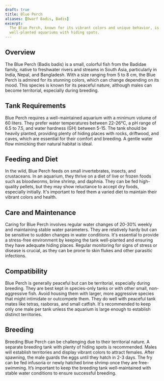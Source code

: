 ```yaml
---
draft: true
title: Blue Perch
aliases: [Dwarf Badis, Badis]
excerpt:
  The Blue Perch, known for its vibrant colors and unique behavior, is a small, peaceful fish that thrives in
  well-planted aquariums with hiding spots.
---
```


## Overview

The Blue Perch (Badis badis) is a small, colorful fish from the Badidae family, native to freshwater rivers and streams
in South Asia, particularly in India, Nepal, and Bangladesh. With a size ranging from 5 to 8 cm, the Blue Perch is
admired for its stunning colors, which can change depending on its mood. This species is known for its peaceful nature,
although males can become territorial, especially during breeding.

## Tank Requirements

Blue Perch requires a well-maintained aquarium with a minimum volume of 60 liters. They prefer water temperatures
between 22-26°C, a pH range of 6.5 to 7.5, and water hardness (GH) between 5-15. The tank should be heavily planted,
providing plenty of hiding places with rocks, driftwood, and caves, which are essential for their comfort and breeding.
A gentle water flow mimicking their natural habitat is ideal.

## Feeding and Diet

In the wild, Blue Perch feeds on small invertebrates, insects, and crustaceans. In an aquarium, they thrive on a diet of
live or frozen foods such as bloodworms, brine shrimp, and daphnia. They can be fed high-quality pellets, but they may
show reluctance to accept dry foods, especially initially. It's important to feed them a varied diet to maintain their
vibrant colors and health.

## Care and Maintenance

Caring for Blue Perch involves regular water changes of 20-30% weekly and maintaining stable water parameters. They are
relatively hardy but can be sensitive to sudden changes in water conditions. It's essential to provide a stress-free
environment by keeping the tank well-planted and ensuring they have adequate hiding places. Regular monitoring for signs
of stress or disease is crucial, as they can be prone to skin flukes and other parasitic infections.

## Compatibility

Blue Perch is generally peaceful but can be territorial, especially during breeding. They are best kept in species-only
tanks or with other small, non-aggressive fish. Avoid housing them with larger, more aggressive species that might
intimidate or outcompete them. They do well with peaceful tank mates like tetras, rasboras, and small catfish. It's
recommended to keep only one male per tank unless the aquarium is large enough to establish distinct territories.

## Breeding

Breeding Blue Perch can be challenging due to their territorial nature. A separate breeding tank with plenty of hiding
spots is recommended. Males will establish territories and display vibrant colors to attract females. After spawning,
the male guards the eggs until they hatch in 2-3 days. The fry can be fed infusoria or newly hatched brine shrimp once
they are free-swimming. It’s important to keep the breeding tank well-maintained with stable water conditions to ensure
successful breeding.
